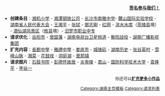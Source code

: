<noinclude>[[Category:湖南主页模板|Category:湖南主页模板]]</noinclude>
<noinclude>[[Category:请求列表|Category:请求列表]]</noinclude>
<div align="right">[[wp:湖南专题#参与者|'''签名参与我们！''']]</div>
*'''创建条目'''：[[湘机小学|湘机小学]] - [[湘潭钢铁公司|湘潭钢铁公司]] - [[长沙市南雅中学|长沙市南雅中学]]- [[麓山国际实验学校|麓山国际实验学校]] - [[湖南省人民代表大会|湖南省人民代表大会]] - [[王湘平|王湘平]] - [[张拭|张拭]] - [[鄧志剛|鄧志剛]] - [[红网|红网]] - [[洮水水库|洮水水库]]（[[茶陵县|茶陵县]]境） - [[酒仙湖风景区|酒仙湖风景区]]（[[攸县|攸县]]境）- [[汨罗市职业中专|汨罗市职业中专]]
*'''请求优化'''：[[岳阳市|岳阳市]] - [[曾国藩|曾国藩]] - [[湖南电视台卫星频道|湖南电视台卫星频道]] - [[衡阳战役|衡阳战役]] - [[湖南广播影视集团|湖南广播影视集团]]
*'''扩充内容'''：[[長郡中學|長郡中學]] - [[雅禮中學|雅禮中學]] - [[娄底市|娄底市]] - [[城陵矶|城陵矶]] - [[湖南历史|湖南历史]] - [[张谷英村|张谷英村]] - [[雪峰山脉|雪峰山脉]] - [[湘菜|湘菜]] - [[花鼓戏|花鼓戏]] - [[洞庭湖|洞庭湖]] - [[里耶镇|里耶镇]]
*'''请求图片'''：[[石鼓书院|石鼓书院]] - [[彭德怀故居|彭德怀故居]] - [[炎帝陵|炎帝陵]] - [[君山|君山]] - [[中国人民解放军国防科学技术大学|国防科学技术大学]] - [[袁隆平|袁隆平]] - [[李谷一|李谷一]]
<div align="right" style="font-size:small;">
你还可以'''[[:Category:湖南小作品|扩充更多小作品]]'''
